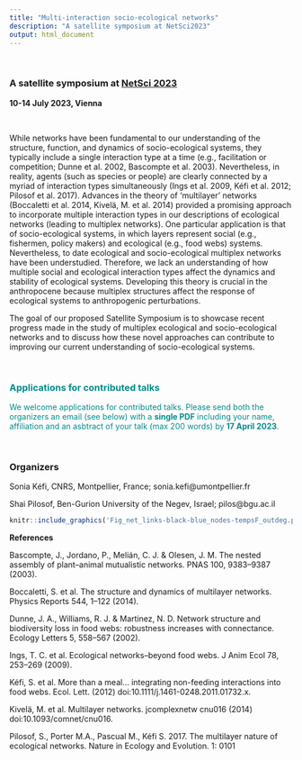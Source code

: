 ```yaml
---
title: "Multi-interaction socio-ecological networks"
description: "A satellite symposium at NetSci2023"
output: html_document
---
```


<br />

### A satellite symposium at [NetSci 2023](https://netsci2023.wixsite.com/netsci2023)

**10-14 July 2023, Vienna**

<br />

While networks have been fundamental to our understanding of the structure, function, and dynamics of socio-ecological systems, they typically include a single interaction type at a time (e.g., facilitation or competition; Dunne et al. 2002, Bascompte et al. 2003). Nevertheless, in reality, agents (such as species or people) are clearly connected by a myriad of interaction types simultaneously (Ings et al. 2009, Kéfi et al. 2012; Pilosof et al. 2017). Advances in the theory of ‘multilayer’ networks (Boccaletti et al. 2014, Kivelä, M. et al. 2014) provided a promising approach to incorporate multiple interaction types in our descriptions of ecological networks (leading to multiplex networks). One particular application is that of socio-ecological systems, in which layers represent social (e.g., fishermen, policy makers) and ecological (e.g., food webs) systems. Nevertheless, to date ecological and socio-ecological multiplex networks have been understudied. Therefore, we lack an understanding of how multiple social and ecological interaction types affect the dynamics and stability of ecological systems. Developing this theory is crucial in the anthropocene because multiplex structures affect the response of ecological systems to anthropogenic perturbations. 

The goal of our proposed Satellite Symposium is to showcase recent progress made in the study of multiplex ecological and socio-ecological networks and to discuss how these novel approaches can contribute to improving our current understanding of socio-ecological systems.


<br />


### <span style="color: DarkCyan;">Applications for contributed talks</span>


<span style="color: DarkCyan;">
We welcome applications for contributed talks. Please send both the organizers an email (see below) with a **single PDF** including your name, affiliation and an asbtract of your talk (max 200 words) by **17 April 2023**. </span>


<br />

### Organizers

Sonia Kéfi, CNRS, Montpellier, France; sonia.kefi@umontpellier.fr 

Shai Pilosof, Ben-Gurion University of the Negev, Israel; pilos@bgu.ac.il


```r
knitr::include_graphics('Fig_net_links-black-blue_nodes-tempsF_outdeg.png')
```
  
  
**References**

Bascompte, J., Jordano, P., Melián, C. J. & Olesen, J. M. The nested assembly of plant–animal mutualistic networks. PNAS 100, 9383–9387 (2003).

Boccaletti, S. et al. The structure and dynamics of multilayer networks. Physics Reports 544, 1–122 (2014).

Dunne, J. A., Williams, R. J. & Martinez, N. D. Network structure and biodiversity loss in food webs: robustness increases with connectance. Ecology Letters 5, 558–567 (2002).

Ings, T. C. et al. Ecological networks--beyond food webs. J Anim Ecol 78, 253–269 (2009).

Kéfi, S. et al. More than a meal… integrating non-feeding interactions into food webs. Ecol. Lett. (2012) doi:10.1111/j.1461-0248.2011.01732.x.

Kivelä, M. et al. Multilayer networks. jcomplexnetw cnu016 (2014) doi:10.1093/comnet/cnu016.

Pilosof, S., Porter M.A., Pascual M., Kéfi S. 2017. The multilayer nature of ecological networks. Nature in Ecology and Evolution. 1: 0101
 



